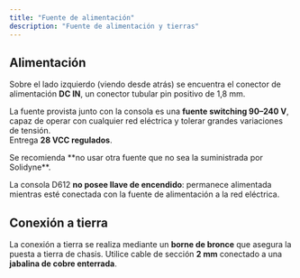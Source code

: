 ```yaml
---
title: "Fuente de alimentación"
description: "Fuente de alimentación y tierras"
---
```



## Alimentación

Sobre el lado izquierdo (viendo desde atrás) se encuentra el conector de alimentación **DC IN**, un conector tubular pin positivo de 1,8 mm.

La fuente provista junto con la consola es una **fuente switching 90–240 V**, capaz de operar con cualquier red eléctrica y tolerar grandes variaciones de tensión.\
Entrega **28 VCC regulados**.

<Danger>
  Se recomienda **no usar otra fuente que no sea la suministrada por Solidyne**.
</Danger>

La consola D612 **no posee llave de encendido**: permanece alimentada mientras esté conectada con la fuente de alimentación a la red eléctrica.

## Conexión a tierra

La conexión a tierra se realiza mediante un **borne de bronce** que asegura la puesta a tierra de chasis.  Utilice cable de sección **2 mm** conectado a una **jabalina de cobre enterrada**.

<tierras />